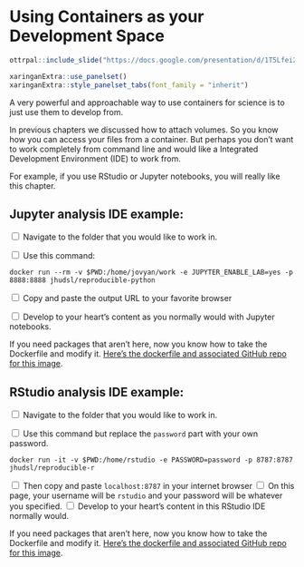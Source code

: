 
# Using Containers as your Development Space

```r
ottrpal::include_slide("https://docs.google.com/presentation/d/1T5Lfei2UVou9b0qaUCrWXmkcIwAao-UcN4pHMPEE4CY/edit#slide=id.g2effc5b673e_0_857") 
```

```r
xaringanExtra::use_panelset()
xaringanExtra::style_panelset_tabs(font_family = "inherit")
```

A very powerful and approachable way to use containers for science is to just use them to develop from. 

In previous chapters we discussed how to attach volumes. So you know how you can access your files from a container. But perhaps you don't want to work completely from command line and would like a Integrated Development Environment (IDE) to work from. 

For example, if you use RStudio or Jupyter notebooks, you will really like this chapter. 

## Jupyter analysis IDE example:

<input type="checkbox"> Navigate to the folder that you would like to work in. 

<input type="checkbox"> Use this command: 

```
docker run --rm -v $PWD:/home/jovyan/work -e JUPYTER_ENABLE_LAB=yes -p 8888:8888 jhudsl/reproducible-python
```

<input type="checkbox"> Copy and paste the output URL to your favorite browser

<input type="checkbox"> Develop to your heart's content as you normally would with Jupyter notebooks. 

If you need packages that aren't here, now you know how to take the Dockerfile and modify it. [Here's the dockerfile and associated GitHub repo for this image](https://github.com/jhudsl/reproducible-python-example/tree/main/docker).


## RStudio analysis IDE example:

<input type="checkbox"> Navigate to the folder that you would like to work in. 

<input type="checkbox"> Use this command but replace the `password` part with your own password. 

```
docker run -it -v $PWD:/home/rstudio -e PASSWORD=password -p 8787:8787 jhudsl/reproducible-r
```

<input type="checkbox"> Then copy and paste `localhost:8787` in your internet browser
<input type="checkbox"> On this page, your username will be `rstudio` and your password will be whatever you specified. 
<input type="checkbox"> Develop to your heart's content in this RStudio IDE normally would.

If you need packages that aren't here, now you know how to take the Dockerfile and modify it. [Here's the dockerfile and associated GitHub repo for this image](https://github.com/jhudsl/reproducible-r-example/tree/main/docker).


